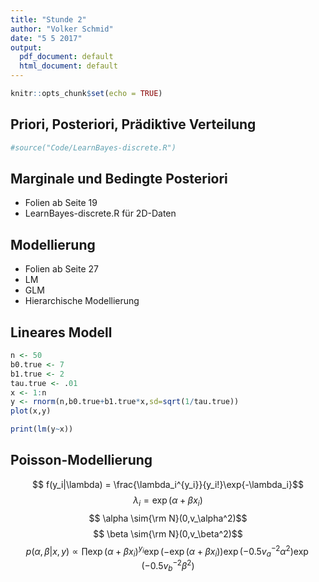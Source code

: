 ```yaml
---
title: "Stunde 2"
author: "Volker Schmid"
date: "5 5 2017"
output:
  pdf_document: default
  html_document: default
---
```


```r
knitr::opts_chunk$set(echo = TRUE)
```

## Priori, Posteriori, Prädiktive Verteilung

```r
#source("Code/LearnBayes-discrete.R")
```

## Marginale und Bedingte Posteriori

* Folien ab Seite 19
* LearnBayes-discrete.R für 2D-Daten

## Modellierung 

* Folien ab Seite 27
* LM
* GLM
* Hierarchische Modellierung

## Lineares Modell

```r
n <- 50
b0.true <- 7
b1.true <- 2
tau.true <- .01
x <- 1:n
y <- rnorm(n,b0.true+b1.true*x,sd=sqrt(1/tau.true))
plot(x,y)

print(lm(y~x))
```

## Poisson-Modellierung

$$ f(y_i|\lambda) = \frac{\lambda_i^{y_i}}{y_i!}\exp{-\lambda_i}$$
$$ \lambda_i=\exp(\alpha+\beta x_i) $$
$$ \alpha \sim{\rm N}(0,v_\alpha^2)$$
$$ \beta \sim{\rm N}(0,v_\beta^2)$$
$$ p(\alpha,\beta|x,y) \propto \prod\exp(\alpha+\beta x_i)^{y_i}\exp(-\exp(\alpha+\beta x_i)) 
\exp(-0.5v_a^{-2}\alpha^2) \exp(-0.5v_b^{-2}\beta^2) $$